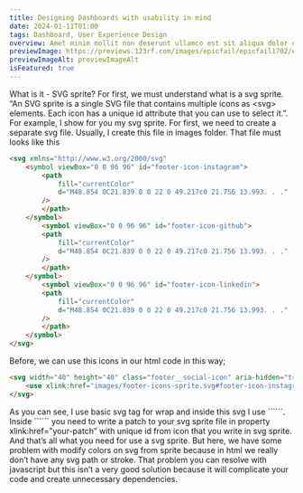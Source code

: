 ```yaml
---
title: Designing Dashboards with usability in mind
date: 2024-01-11T01:00
tags: Dashboard, User Experience Design
overview: Amet minim mollit non deserunt ullamco est sit aliqua dolor do amet sint. Velit officia consequat duis enim velit mollit. Exercitation veniam consequat sunt nostrud amet.
previewImage: https://previews.123rf.com/images/epicfail/epicfail1702/epicfail170200239/72740134-thin-line-design-concept-for-project-website-banner.jpg
previewImageAlt: previewImageAlt
isFeatured: true
---
```



<ContentPart>
	<ArticleTitleL headingTag='h2'>What is it - SVG sprite?</ArticleTitleL>
	<ArticleParagraphM>
		For first, we must understand what is a svg sprite. “An SVG sprite is a single SVG file that
		contains multiple icons as &ltsvg&gt elements. Each icon has a unique id attribute that you can
		use to select it.”. For example, I show for you my svg sprite. For first, we need to create a
		separate svg file. Usually, I create this file in images folder. That file must looks like this
	</ArticleParagraphM>

```html
<svg xmlns="http://www.w3.org/2000/svg"
	<symbol viewBox="0 0 96 96" id="footer-icon-instagram">
		<path
			fill="currentColor"
			d="M48.854 0C21.839 0 0 22 0 49.217c0 21.756 13.993. . ."
		/>
		</path>
	</symbol>
		<symbol viewBox="0 0 96 96" id="footer-icon-github">
		<path
			fill="currentColor"
			d="M48.854 0C21.839 0 0 22 0 49.217c0 21.756 13.993. . ."
		/>
		</path>
	</symbol>
		<symbol viewBox="0 0 96 96" id="footer-icon-linkedin">
		<path
			fill="currentColor"
			d="M48.854 0C21.839 0 0 22 0 49.217c0 21.756 13.993. . ."
		/>
		</path>
	</symbol>
</svg>
```

<ArticleParagraphM>Before, we can use this icons in our html code in this way;</ArticleParagraphM>

```html
<svg width="40" height="40" class="footer__social-icon" aria-hidden="true" focusable="false">
	<use xlink:href="images/footer-icons-sprite.svg#footer-icon-instagram"></use>
</svg>
```

<ArticleParagraphM>
	As you can see, I use basic svg tag for wrap and inside this svg I use ```<use>```. Inside ```<use>``` you need to write a patch to your svg sprite file in property xlink:href=”your-patch” with unique id from icon that you write in svg sprite. And that’s all what you need for use a svg sprite. But here, we have some problem with modify colors on svg from sprite because in html we really don’t have any svg path or stroke. That problem you can resolve with javascript but this isn’t a very good solution because it will complicate your code and create unnecessary dependencies.
</ArticleParagraphM>

</ContentPart>

